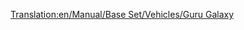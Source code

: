 [[Translation:en/Manual/Base Set/Vehicles/Guru Galaxy]]

{{nl/Vliegtuig|Name=Guru Galaxy
|Image=[[File:en/LockheedTristar.png|Guru Galaxy]]
|Cost=51.269 (102,538)
|Speed=947 kph (592 MPH)
|Annual=6.328 (12,656)
|Designed=1969
|Lifespan=20
|Capacity=240 passagiers & 35 zakken post
|Description=Driemotorig vliegtuig met hoge capaciteit.
|Real-lifeWikilink=Lockheed L-1011
|Real-life=Lockheed Tristar
}}